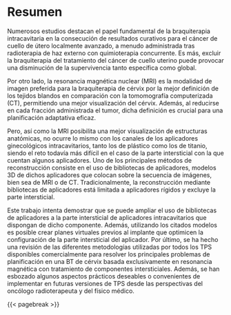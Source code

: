 # Resumen {.unnumbered}

Numerosos estudios destacan el papel fundamental de la braquiterapia intracavitaria en la consecución de resultados curativos para el cáncer de cuello de útero localmente avanzado, a menudo administrada tras radioterapia de haz externo con quimioterapia concurrente. Es más, excluir la braquiterapia del tratamiento del cáncer de cuello uterino puede provocar una disminución de la supervivencia tanto específica como global.

Por otro lado, la resonancia magnética nuclear (MRI) es la modalidad de imagen preferida para la braquiterapia de cérvix por la mejor definición de los tejidos blandos en comparación con la tomomografía computerizada (CT), permitiendo una mejor visualización del cérvix. Además, al reducirse en cada fracción administrada el tumor, dicha definición es crucial para una planificación adaptativa eficaz.

Pero, así como la MRI posibilita una mejor visualización de estructuras anatómicas, no ocurre lo mismo con los canales de los aplicadores ginecológicos intracavitarios, tanto los de plástico como los de titanio, siendo el reto todavía más difícil en el caso de la parte intersticial con la que cuentan algunos aplicadores. Uno de los principales métodos de reconstrucción consiste en el uso de bibliotecas de aplicadores, modelos 3D de dichos aplicadores que colocan sobre la secuencia de imágenes, bien sea de MRI o de CT. Tradicionalmente, la reconstrucción mediante bibliotecas de aplicadores está limitada a aplicadores rígidos y excluye la parte intersticial.

Este trabajo intenta demostrar que se puede ampliar el uso de bibliotecas de aplicadores a la parte intersticial de aplicadores intracavitarios que dispongan de dicho componente. Además, utilizando los citados modelos es posible crear planes virtuales previos al implante que optimicen la configuración de la parte intersticial del aplicador. Por último, se ha hecho una revisión de las diferentes metodologías utilizadas por todos los TPS disponibles comercialmente para resolver los principales problemas de planificación en una BT de cérvix basada exclusivamente en resonancia magnética con tratamiento de componentes intersticiales. Además, se han esbozado algunos aspectos prácticos deseables o convenientes de implementar en futuras versiones de TPS desde las perspectivas del oncólogo radioterapeuta y del físico médico. 

{{< pagebreak >}}
